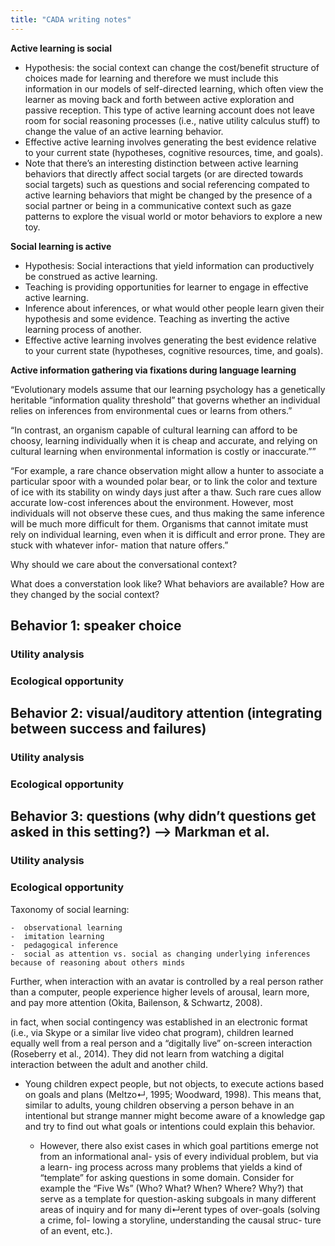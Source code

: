 ```yaml
---
title: "CADA writing notes"
---
```


**Active learning is social**

- Hypothesis: the social context can change the cost/benefit structure of choices made for learning and therefore we must include this information in our models of self-directed learning, which often view the learner as moving back and forth between active exploration and passive reception. This type of active learning account does not leave room for social reasoning processes (i.e., native utility calculus stuff) to change the value of an active learning behavior.
- Effective active learning involves generating the best evidence relative to your current state (hypotheses, cognitive resources, time, and goals). 
- Note that there's an interesting distinction between active learning behaviors that directly affect social targets (or are directed towards social targets) such as questions and social referencing compated to active learning behaviors that might be changed by the presence of a social partner or being in a communicative context such as gaze patterns to explore the visual world or motor behaviors to explore a new toy.

**Social learning is active**

- Hypothesis: Social interactions that yield information can productively be construed as active learning. 
- Teaching is providing opportunities for learner to engage in effective active learning.
- Inference about inferences, or what would other people learn given their hypothesis and some evidence. Teaching as inverting the active learning process of another. 
- Effective active learning involves generating the best evidence relative to your current state (hypotheses, cognitive resources, time, and goals). 

**Active information gathering via fixations during language learning**


"Evolutionary models assume that our learning psychology has a genetically heritable “information quality threshold” that governs whether an individual relies on inferences from environmental cues or learns from others." 

"In contrast, an organism capable of cultural learning can afford to be choosy, learning individually when it is cheap and accurate, and relying on cultural learning when environmental information is costly or inaccurate.""

"For example, a rare chance observation might allow a hunter to associate a particular spoor with a wounded polar bear, or to link the color and texture of ice with its stability on windy days just after a thaw. Such rare cues allow accurate low-cost inferences about the environment. However, most individuals will not observe these cues, and thus making the same inference will be much more difficult for them. Organisms that cannot imitate must rely on individual learning, even when it is difficult and error prone. They are stuck with whatever infor- mation that nature offers." 


Why should we care about the conversational context?

What does a converstation look like? What behaviors are available? How are they changed by the social context?

## Behavior 1: speaker choice

### Utility analysis
### Ecological opportunity

## Behavior 2: visual/auditory attention (integrating between success and failures)

### Utility analysis
### Ecological opportunity

## Behavior 3: questions (why didn't questions get asked in this setting?) --> Markman et al. 

### Utility analysis
### Ecological opportunity


Taxonomy of social learning:

    -  observational learning
    -  imitation learning
    -  pedagogical inference
    -  social as attention vs. social as changing underlying inferences because of reasoning about others minds


Further, when interaction with an avatar is controlled by a real person rather than a computer, people experience higher levels of arousal, learn more, and pay more attention (Okita, Bailenson, & Schwartz, 2008).

in fact, when social contingency was established in an electronic format (i.e., via Skype or a similar live video chat program), children learned equally well from a real person and a “digitally live” on-screen interaction (Roseberry et al., 2014). They did not learn from watching a digital interaction between the adult and another child.




- Young children expect people, but not objects, to execute actions based on goals and plans (Meltzo↵, 1995; Woodward, 1998). This means that, similar to adults, young children observing a person behave in an intentional but strange manner might become aware of a knowledge gap and try to find out what goals or intentions could explain this behavior.


    * However, there also exist cases in which goal partitions emerge not from an informational anal- ysis of every individual problem, but via a learn- ing process across many problems that yields a kind of “template” for asking questions in some domain. Consider for example the “Five Ws” (Who? What? When? Where? Why?) that serve as a template for question-asking subgoals in many different areas of inquiry and for many di↵erent types of over-goals (solving a crime, fol- lowing a storyline, understanding the causal struc- ture of an event, etc.).